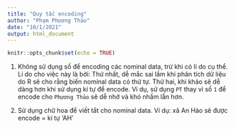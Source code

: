 ```yaml
---
title: "Quy tắc encoding"
author: "Phạm Phương Thảo"
date: "10/1/2021"
output: html_document
---
```


```r
knitr::opts_chunk$set(echo = TRUE)
```

1. Không sử dụng số để encoding các nominal data, trừ khi có lí do cụ thể. Lí do cho việc này là bởi: Thứ nhất, dễ mắc sai lầm khi phân tích dữ liệu do R sẽ cho rằng biến nominal data có thứ tự. Thứ hai, khi khảo sẽ dễ dàng hơn khi sử dụng kí tự để encode. Ví dụ, sử dụng `PT` thay vì số `1` để encode cho `Phương Thảo` sẽ dễ nhớ và khó nhầm lẫn hơn. 

2. Sử dụng chữ hoa để viết tắt cho nominal data. Ví dụ: xã An Hảo sẽ được encode = kí tự 'AH'


